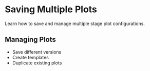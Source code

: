 # Saving Multiple Plots

Learn how to save and manage multiple stage plot configurations.

## Managing Plots
- Save different versions
- Create templates
- Duplicate existing plots 